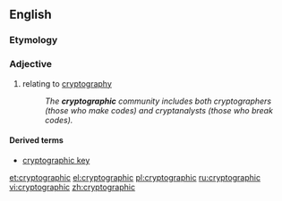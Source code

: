 ==English==

===Etymology===
{{confix|crypto|graphic}}

===Adjective===
{{en-adj|-}}

# relating to [[cryptography]]
#: ''The '''cryptographic''' community includes both cryptographers (those who make codes) and cryptanalysts (those who break codes).''

====Derived terms====
* [[cryptographic key]]

[[et:cryptographic]]
[[el:cryptographic]]
[[pl:cryptographic]]
[[ru:cryptographic]]
[[vi:cryptographic]]
[[zh:cryptographic]]